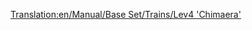 [[Translation:en/Manual/Base Set/Trains/Lev4 'Chimaera']]
{{es/Trenes|Imagen=[[File:en/Lev4chimaerarhead.png]]
|Nombre=Lev4 'Chimaera'
|Precio=222.656 € (111.328 £)
|Velocidad=643 km/h (402 mph)
|Peso=300 t
|Potencia=20.000 CV (14.914 kW)
|Coste-anual=7.168 € (3.584 £)
|Diseño=2038
|Duración=20
|Capacidad=--
|Descripción=La locomotora más rápida del juego. Este es un tren de doble cabeza de tracción.

Usar esta máquina con todo su potencial puede darle algunos dolores de cabeza más tarde en el juego. Ya que aumenta un 33% la velocidad respecto de la [[es/Manual/Base Set/Trains/Lev3 'Pegasus'|Lev3 'Pegasus']], y usted tendrá que añadir desvíos o baipases en su red, o actualizar su flota entera (que sólo funcionará si todavía no ha llegado a la longitud máxima de la estación con la Lev3). 
|Vida-real=No existe todavía un equivalente de la vida real para este tren. Tal vez en algunos años, cuando la [https://www.wikipedia.org/wiki/es:Tren de levitación magnética levitación magnética] se haya convertido en una tecnología real, quizás usted pueda poner una máquina MagLew de cuarta generación aquí.

Trenes parecidos pueden ser el [https://www.wikipedia.org/wiki/es:Transrapid Transrapid], así como la atracción de Disneylandia [http://starwars.wikia.com/wiki/StarSpeeder_3000 Starspeeder 3000].

Por ser la única máquina MagLev con doble cabeza (de tracción) puede ser acertado el nombre elegido de [https://www.wikipedia.org/wiki/es:Quimera (mitología) "Chimaera"].
}}